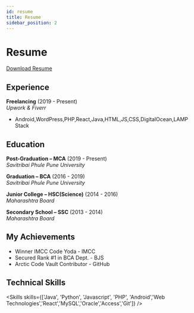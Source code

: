 ```yaml
---
id: resume
title: Resume
sidebar_position: 2
---
```


# Resume

[Download Resume](https://kaustubhk24.netlify.app/Downloads/Kaustubh-Kulkarni.pdf)

## Experience

**Freelancing** (2019 - Present)  
_Upwork & Fiverr_

- Android,WordPress,PHP,React,Java,HTML,JS,CSS,DigitalOcean,LAMP Stack




## Education

**Post-Graduation – MCA** (2019 - Present)  
_Savitribai Phule Pune University_

**Graduation – BCA** (2016 - 2019)  
_Savitribai Phule Pune University_

**Junior College – HSC(Science)** (2014 - 2016)  
_Maharashtra Board_

**Secondary School – SSC** (2013 - 2014)  
_Maharashtra Board_



## My Achievements 

*   Winner IMCC Code Yoda - IMCC
*   Secured Rank #1 in BCA Dept. - BJS
*   Arctic Code Vault Contributor - GitHub



## Technical Skills


<Skills skills={['Java', 'Python', 'Javascript', 'PHP', 'Android','Web Technologies','React','MySQL','Oracle','Access','Git']} />


